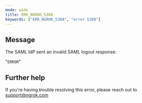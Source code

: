 ```yaml
---
mode: wide
title: ERR_NGROK_5308
keywords: ["ERR_NGROK_5308", "error 5308"]
---
```


## Message

The SAML IdP sent an invalid SAML logout response:

"`ERROR`"

## Further help

If you're having trouble resolving this error, please reach out to [support@ngrok.com](mailto:support@ngrok.com?subject=Help%20with%20ERR_NGROK_5308)
